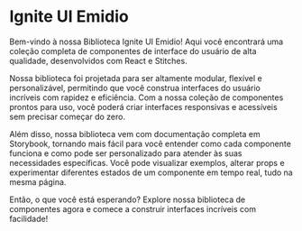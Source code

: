 
<Meta title="Home" />

# Ignite UI Emidio

Bem-vindo à nossa Biblioteca Ignite UI Emidio! Aqui você encontrará uma coleção completa de componentes de interface do usuário de alta qualidade, desenvolvidos com React e Stitches.

Nossa biblioteca foi projetada para ser altamente modular, flexível e personalizável, permitindo que você construa interfaces do usuário incríveis com rapidez e eficiência. Com a nossa coleção de componentes prontos para uso, você poderá criar interfaces responsivas e acessíveis sem precisar começar do zero.

Além disso, nossa biblioteca vem com documentação completa em Storybook, tornando mais fácil para você entender como cada componente funciona e como pode ser personalizado para atender às suas necessidades específicas. Você pode visualizar exemplos, alterar props e experimentar diferentes estados de um componente em tempo real, tudo na mesma página.

Então, o que você está esperando? Explore nossa biblioteca de componentes agora e comece a construir interfaces incríveis com facilidade!
